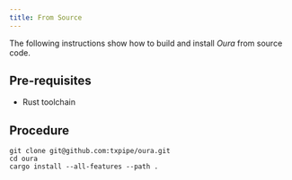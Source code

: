 ```yaml
---
title: From Source
---
```


The following instructions show how to build and install _Oura_ from source code.

## Pre-requisites

- Rust toolchain

## Procedure

```
git clone git@github.com:txpipe/oura.git
cd oura
cargo install --all-features --path .
```
